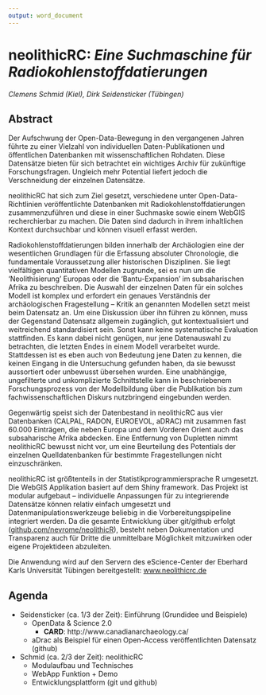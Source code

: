 ```yaml
---
output: word_document
---
```


# neolithicRC: *Eine Suchmaschine für Radiokohlenstoffdatierungen*

*Clemens Schmid (Kiel), Dirk Seidensticker (Tübingen)*

## Abstract

Der Aufschwung der Open-Data-Bewegung in den vergangenen Jahren führte zu einer Vielzahl von individuellen Daten-Publikationen und öffentlichen Datenbanken mit wissenschaftlichen Rohdaten. Diese Datensätze bieten für sich betrachtet ein wichtiges Archiv für zukünftige Forschungsfragen. Ungleich mehr Potential liefert jedoch die Verschneidung der einzelnen Datensätze.

neolithicRC hat sich zum Ziel gesetzt, verschiedene unter Open-Data-Richtlinien veröffentlichte Datenbanken mit Radiokohlenstoffdatierungen zusammenzuführen und diese in einer Suchmaske sowie einem WebGIS recherchierbar zu machen. Die Daten sind dadurch in ihrem inhaltlichen Kontext durchsuchbar und können visuell erfasst werden.

Radiokohlenstoffdatierungen bilden innerhalb der Archäologien eine der wesentlichen Grundlagen für die Erfassung absoluter Chronologie, die fundamentale Voraussetzung aller historischen Disziplinen. Sie liegt vielfältigen quantitativen Modellen zugrunde, sei es nun um die 'Neolithisierung' Europas oder die 'Bantu-Expansion' im subsaharischen Afrika zu beschreiben. Die Auswahl der einzelnen Daten für ein solches Modell ist komplex und erfordert ein genaues Verständnis der archäologischen Fragestellung -- Kritik an genannten Modellen setzt meist beim Datensatz an. Um eine Diskussion über ihn führen zu können, muss der Gegenstand Datensatz allgemein zugänglich, gut kontextualisiert und weitreichend standardisiert sein. Sonst kann keine systematische Evaluation stattfinden. Es kann dabei nicht genügen, nur jene Datenauswahl zu betrachten, die letzten Endes in einem Modell verarbeitet wurde. Stattdessen ist es eben auch von Bedeutung jene Daten zu kennen, die keinen Eingang in die Untersuchung gefunden haben, da sie bewusst aussortiert oder unbewusst übersehen wurden. Eine unabhängige, ungefilterte und unkomplizierte Schnittstelle kann in beschriebenem Forschungsprozess von der Modellbildung über die Publikation bis zum fachwissenschaftlichen Diskurs nutzbringend eingebunden werden.

Gegenwärtig speist sich der Datenbestand in neolithicRC aus vier Datenbanken (CALPAL, RADON, EUROEVOL, aDRAC) mit zusammen fast 60.000 Einträgen, die neben Europa und dem Vorderen Orient auch das subsaharische Afrika abdecken. Eine Entfernung von Dupletten nimmt neolithicRC bewusst nicht vor, um eine Beurteilung des Potentials der einzelnen Quelldatenbanken für bestimmte Fragestellungen nicht einzuschränken. 

neolithicRC ist größtenteils in der Statistikprogrammiersprache R umgesetzt. Die WebGIS Applikation basiert auf dem Shiny framework. Das Projekt ist modular aufgebaut -- individuelle Anpassungen für zu integrierende Datensätze können relativ einfach umgesetzt und Datenmanipulationswerkzeuge beliebig in die Vorbereitungspipeline integriert werden. Da die gesamte Entwicklung über git/github erfolgt ([github.com/nevrome/neolithicR](https://github.com/nevrome/neolithicR)), besteht neben Dokumentation und Transparenz auch für Dritte die unmittelbare Möglichkeit mitzuwirken oder eigene Projektideen abzuleiten.

Die Anwendung wird auf den Servern des eScience-Center der Eberhard Karls Universität Tübingen bereitgestellt: [www.neolithicrc.de](http://www.neolithicrc.de/)

## Agenda

* Seidensticker (ca. 1/3 der Zeit): Einführung (Grundidee und Beispiele)
    * OpenData & Science 2.0
        * **CARD**: http://www.canadianarchaeology.ca/
    * aDrac als Beispiel für einen Open-Access veröffentlichten Datensatz (github)
* Schmid (ca. 2/3 der Zeit): neolithicRC
    * Modulaufbau und Technisches
    * WebApp Funktion + Demo
    * Entwicklungsplattform (git und github)